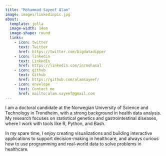 ```yaml
---
title: "Mohammad Sayeef Alam"
image: images/linkedinpic.jpg
about:
  template: jolla
  image-width: 14em
  image-shape: round
  links:
    - icon: twitter
      text: Twitter
      href: https://twitter.com/bigdatadipper
    - icon: linkedin
      text: LinkedIn
      href: https://linkedin.com/in/mohasal
    - icon: github
      text: Github
      href: https://github.com/alamsayeef/
    - icon: envelope
      text: Contact me
      href: mailto:alam.sayeef@gmail.com
---
```


I am a doctoral candidate at the Norwegian University of Science and Technology in Trondheim, with a strong background in health data analysis. My research focuses on statistical genetics and gastrointestinal diseases, where I work with tools like R, Python, and Bash.

In my spare time, I enjoy creating visualizations and building interactive applications to support decision-making in healthcare, and always curious how to use programming and real-world data to solve problems in healthcare.

